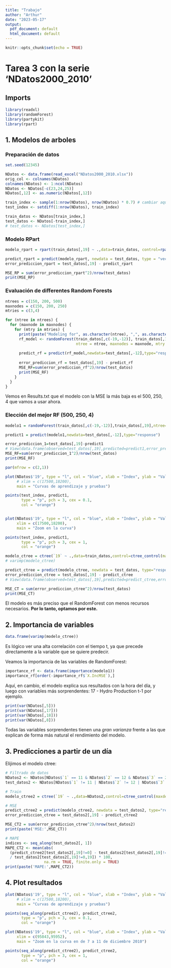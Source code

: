```yaml
---
title: "Trabajo"
author: "Arthur"
date: "2023-05-17"
output:
  pdf_document: default
  html_document: default
---
```


```r
knitr::opts_chunk$set(echo = TRUE)
```

# Tarea 3 con la serie 'NDatos2000_2010'

## Imports

```r
library(readxl)
library(randomForest)
library(partykit)
library(rpart)

```

## 1. Modelos de arboles

### Preparación de datos

```r
set.seed(12345)

NDatos <- data.frame(read_excel("NDatos2000_2010.xlsx"))
orig_col <- colnames(NDatos)
colnames(NDatos) <- 1:ncol(NDatos)
NDatos <- NDatos[-c(23,24,25)]
NDatos[,12] <- as.numeric(NDatos[,12])

train_index <- sample(1:nrow(NDatos), nrow(NDatos) * 0.7) # cambiar aqui el split train/test
test_index <- setdiff(1:nrow(NDatos), train_index)

train_datos <- NDatos[train_index,]
test_datos <- NDatos[-train_index,]
# test_datos <- NDatos[test_index,]

```


### Modelo RPart

```r
modelo_rpart = rpart(train_datos[,19] ~ .,data=train_datos, control=rpart.control(cp=0.04))

predict_rpart = predict(modelo_rpart, newdata = test_datos, type = "vector")
error_prediccion_rpart = test_datos[,19] - predict_rpart

MSE_RP = sum(error_prediccion_rpart^2)/nrow(test_datos)
print(MSE_RP)

```

### Evaluación de differentes Random Forests

```r

ntrees = c(150, 200, 500)
maxnodes = c(150, 200, 250)
mtries = c(3,4)

for (ntree in ntrees) {
  for (maxnode in maxnodes) {
    for (mtry in mtries) {
      print(paste("Modeling for", as.character(ntree), ",", as.character(maxnode), ",", as.character(mtry)))
      rf_model <- randomForest(train_datos[,c(-19,-12)], train_datos[,19], 
                               ntree = ntree, maxnodes = maxnode, mtry = mtry, importance=FALSE)
      
      predict_rf = predict(rf_model,newdata=test_datos[,-12],type="response")
      
      error_prediccion_rf = test_datos[,19] - predict_rf
      MSE_RF=sum(error_prediccion_rf^2)/nrow(test_datos)
      print(MSE_RF)
    }
  }
}


```

Vemos en Results.txt que el modelo con la MSE la más baja es el 500, 250, 4 
que vamos a usar ahora.


### Elección del mejor RF (500, 250, 4)

```r
modelo1 = randomForest(train_datos[,c(-19,-12)],train_datos[,19],ntree=500,maxnodes=250, mtry=4, importance=TRUE)

predict1 = predict(modelo1,newdata=test_datos[,-12],type="response")

error_prediccion_1=test_datos[,19]-predict1
# View(data.frame(observed=test_datos[,19],predicted=predict1,error_prediccion_1))
MSE_RF=sum(error_prediccion_1^2)/nrow(test_datos)
print(MSE_RF)

```

```r
par(mfrow = c(2,1))

plot(NDatos$'19', type = "l", col = "blue", xlab = "Index", ylab = "Valeur", 
     # xlim = c(17500,18200),
     main = "Curvas de aprendizaje y pruebas")

points(test_index, predict1, 
       type = "p", pch = 3, cex = 0.1,
       col = "orange")


plot(NDatos$'19', type = "l", col = "blue", xlab = "Index", ylab = "Valeur", 
     xlim = c(17500,18200),
     main = "Zoom en la curva")

points(test_index, predict1, 
       type = "p", pch = 3, cex = 1,
       col = "orange")

```


```r

modelo_ctree = ctree(`19` ~ .,data=train_datos,control=ctree_control(maxdepth=9))
# varimp(modelo_ctree)

predict_ctree = predict(modelo_ctree, newdata = test_datos, type="response")
error_prediccion_ctree = test_datos[,19] - predict_ctree
# View(data.frame(observed=test_datos[,19],predicted=predict_ctree,error=error_prediccion_ctree))

MSE_CT = sum(error_prediccion_ctree^2)/nrow(test_datos)
print(MSE_CT)

```

El modelo es más preciso que el RandomForest con menos recursos necesarios.
**Por lo tanto, optamos por este.**

## 2. Importancia de variables

```r

data.frame(varimp(modelo_ctree))

```
Es lógico ver una alta correlación con el tiempo t, 
ya que precede directamente a la variable que se quiere predecir.

Veamos la importancia de las variables de RandomForest:

```r
importance_rf <- data.frame(importance(modelo1))
importance_rf[order(-importance_rf$`X.IncMSE`),]
```
Aquí, en cambio, el modelo explica sus resultados con la hora del día, 
y luego con variables más sorprendentes: 17 - Hydro Production t-1 por ejemplo.

```r

print(var(NDatos[,5]))
print(var(NDatos[,17]))
print(var(NDatos[,18]))
print(var(NDatos[,8]))

```
Todas las variables sorprendentes tienen una *gran varianza* frente a las que 
explican de forma más natural el rendimiento del modelo.


## 3. Predicciones a partir de un día

Elijimos el modelo ctree:
```r

# Filtrado de datos
NDatos2 <- NDatos[NDatos$`1` == 11 & NDatos$`2` == 12 & NDatos$`3` == 2010,]
test_datos2 <- NDatos[NDatos$`1` != 11 | NDatos$`2` != 12 | NDatos$`3` != 2010,]

# Train
modelo_ctree2 = ctree(`19` ~ .,data=NDatos2,control=ctree_control(maxdepth=9))

# MSE
predict_ctree2 = predict(modelo_ctree2, newdata = test_datos2, type="response")
error_prediccion_ctree = test_datos2[,19] - predict_ctree2

MSE_CT2 = sum(error_prediccion_ctree^2)/nrow(test_datos2)
print(paste('MSE:',MSE_CT))

# MAPE
indices <- seq_along(test_datos2[, 1])
MAPE_CT2 <- mean(abs(
  (predict_ctree2[test_datos2[,19]!=0] - test_datos2[test_datos2[,19]!=0,19])
  / test_datos2[test_datos2[,19]!=0,19]) * 100, 
                 na.rm = TRUE, finite.only = TRUE)
print(paste('MAPE:',MAPE_CT2))
```

## 4. Plot resultados

```r

plot(NDatos$'19', type = "l", col = "blue", xlab = "Index", ylab = "Valeur", 
     # xlim = c(17500,18200),
     main = "Curvas de aprendizaje y pruebas")

points(seq_along(predict_ctree2), predict_ctree2, 
       type = "p", pch = 3, cex = 0.1,
       col = "orange")

```

```r

plot(NDatos$'19', type = "l", col = "blue", xlab = "Index", ylab = "Valeur", 
     xlim = c(95843,95952),
     main = "Zoom en la curva en de 7 a 11 de diciembre 2010")

points(seq_along(predict_ctree2), predict_ctree2,
       type = "p", pch = 3, cex = 1,
       col = "orange")

```

